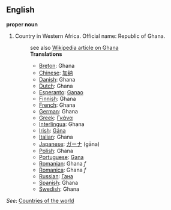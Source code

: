 ==English==

'''proper noun'''

# Country in Western Africa. Official name: Republic of Ghana.
#:see also [[en:Ghana|Wikipedia article on Ghana]]
#:'''Translations'''
#:*[[Breton]]: Ghana
#:*[[Chinese]]: [[加纳]]
#:*[[Danish]]: Ghana
#:*[[Dutch]]: Ghana
#:*[[Esperanto]]: [[Ganao]]
#:*[[Finnish]]: Ghana
#:*[[French]]: Ghana
#:*[[German]]: Ghana
#:*[[Greek]]: [[Γκάνα]]
#:*[[Interlingua]]: Ghana
#:*[[Irish]]: [[Gána]]
#:*[[Italian]]: Ghana
#:*[[Japanese]]: [[ガーナ]] (gāna)
#:*[[Polish]]: Ghana
#:*[[Portuguese]]: [[Gana]]
#:*[[Romanian]]: Ghana ''f''
#:*[[Romanica]]: Ghana ''f''
#:*[[Russian]]: [[Гана]]
#:*[[Spanish]]: Ghana
#:*[[Swedish]]: Ghana

''See'': [[Countries of the world]]